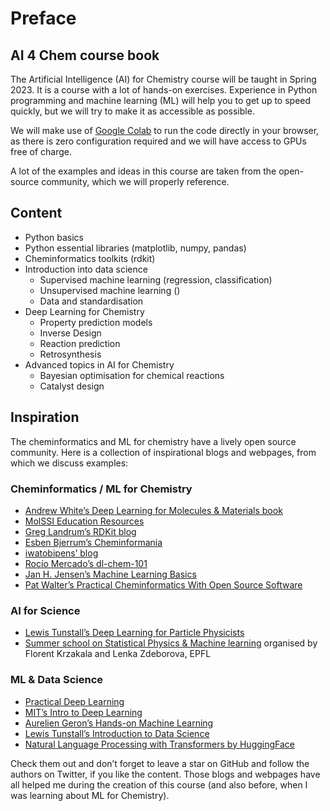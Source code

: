 # Preface {.unnumbered}

## AI 4 Chem course book

The Artificial Intelligence (AI) for Chemistry course will be taught in Spring 2023. It is a course with a lot of hands-on exercises. Experience in Python programming and machine learning (ML) will help you to get up to speed quickly, but we will try to make it as accessible as possible. 

We will make use of [Google Colab](https://colab.research.google.com) to run the code directly in your browser, as there is zero configuration required and we will have access to GPUs free of charge.

A lot of the examples and ideas in this course are taken from the open-source community, which we will properly reference.

## Content
- Python basics
- Python essential libraries (matplotlib, numpy, pandas)
- Cheminformatics toolkits (rdkit)
- Introduction into data science
    - Supervised machine learning (regression, classification)
    - Unsupervised machine learning ()
    - Data and standardisation
- Deep Learning for Chemistry
    - Property prediction models
    - Inverse Design
    - Reaction prediction
    - Retrosynthesis
- Advanced topics in AI for Chemistry
    - Bayesian optimisation for chemical reactions
    - Catalyst design


## Inspiration

The cheminformatics and ML for chemistry have a lively open source community. Here is a collection of inspirational blogs and webpages, from which we discuss examples:

### Cheminformatics / ML for Chemistry
- [Andrew White's Deep Learning for Molecules & Materials book](https://dmol.pub)
- [MolSSI Education Resources](http://education.molssi.org/resources.html#programming)
- [Greg Landrum's RDKit blog](https://greglandrum.github.io/rdkit-blog/)
- [Esben Bjerrum's Cheminformania](https://www.cheminformania.com)
- [iwatobipens' blog](https://iwatobipen.wordpress.com)
- [Rocío Mercado's dl-chem-101](https://github.com/rociomer/dl-chem-101)
- [Jan H. Jensen's Machine Learning Basics](https://sites.google.com/view/ml-basics/home)
- [Pat Walter's Practical Cheminformatics With Open Source Software](https://github.com/PatWalters/practical_cheminformatics_tutorials)

### AI for Science
- [Lewis Tunstall's Deep Learning for Particle Physicists](https://lewtun.github.io/dl4phys/intro.html)
- [Summer school on Statistical Physics & Machine learning](https://leshouches2022.github.io) organised by Florent Krzakala and Lenka Zdeborova, EPFL

### ML & Data Science
- [Practical Deep Learning](https://course.fast.ai)
- [MIT's Intro to Deep Learning](http://introtodeeplearning.com)
- [Aurelien Geron's Hands-on Machine Learning](https://github.com/ageron/handson-ml2)
- [Lewis Tunstall's Introduction to Data Science](https://lewtun.github.io/dslectures/)
- [Natural Language Processing with Transformers by HuggingFace](https://github.com/nlp-with-transformers/notebooks)

Check them out and don't forget to leave a star on GitHub and follow the authors on Twitter, if you like the content. 
Those blogs and webpages have all helped me during the creation of this course (and also before, when I was learning about ML for Chemistry).


